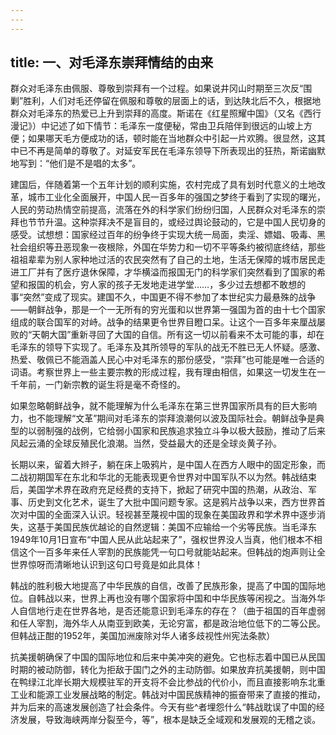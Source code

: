 ```yaml
---
---
---
```

title: 一、对毛泽东崇拜情结的由来
---



群众对毛泽东由佩服、尊敬到崇拜有一个过程。如果说井冈山时期至三次反“围剿”胜利，人们对毛还停留在佩服和尊敬的层面上的话，到达陕北后不久，根据地群众对毛泽东的热爱已上升到崇拜的高度。斯诺在《红星照耀中国》（又名《西行漫记》）中记述了如下情节：毛泽东一度便秘，常由卫兵陪伴到很远的山坡上方便；如果哪天毛方便成功的话，顿时能在当地群众中引起一片欢腾。很显然，这其中已不再是简单的尊敬了。对延安军民在毛泽东领导下所表现出的狂热，斯诺幽默地写到：“他们是不是唱的太多”。

建国后，伴随着第一个五年计划的顺利实施，农村完成了具有划时代意义的土地改革，城市工业化全面展开，中国人民一百多年的强国之梦终于看到了实现的曙光，人民的劳动热情空前提高，流落在外的科学家们纷纷归国，人民群众对毛泽东的崇拜也节节升温。这种崇拜决不是盲目的，或经过舆论鼓动的，它是中国人民切身的感受。试想想：国家经过百年的纷争终于实现大统一局面，卖淫、嫖娼、吸毒、黑社会组织等丑恶现象一夜根除，外国在华势力和一切不平等条约被彻底终结，那些祖祖辈辈为别人家种地过活的农民突然有了自己的土地，生活无保障的城市居民走进工厂并有了医疗退休保障，才华横溢而报国无门的科学家们突然看到了国家的希望和报国的机会，穷人家的孩子无发地走进学堂……，多少过去想都不敢想的事“突然”变成了现实。建国不久，中国更不得不参加了本世纪实力最悬殊的战争——朝鲜战争，那是一个一无所有的穷光蛋和以世界第一强国为首的由十七个国家组成的联合国军的对峙。战争的结果更令世界目瞪口呆。让这个一百多年来厘战屡败的“天朝大国”重新寻回了大国的自信。所有这一切以前看来不太可能的事，却在毛泽东的领导下实现了。毛泽东及其所领导的军队的战无不胜已无人怀疑。感激、热爱、敬佩已不能涵盖人民心中对毛泽东的那份感受，“崇拜”也可能是唯一合适的词语。考察世界上一些主要宗教的形成过程，我有理由相信，如果这一切发生在一千年前，一门新宗教的诞生将是毫不奇怪的。

如果忽略朝鲜战争，就不能理解为什么毛泽东在第三世界国家所具有的巨大影响力，也不能理解“文革”期间对毛泽东的崇拜浪潮何以波及国际社会。朝鲜战争是典型的以弱制强的战例，它给弱小国家和民族追求独立斗争以极大鼓励，推动了后来风起云涌的全球反殖民化浪潮。当然，受益最大的还是全球炎黄子孙。

长期以来，留着大辫子，躺在床上吸鸦片，是中国人在西方人眼中的固定形象，而二战初期国军在东北和华北的无能表现更令世界对中国军队不以为然。韩战结束后，美国学术界在政府充足经费的支持下，掀起了研究中国的热潮，从政治、军事、历史到文化艺术，诞生了大批中国问题专家。这是鸦片战争以来，西方世界首次对中国的全面深入认识。轻视甚至蔑视中国的现象在美国政界和学术界中逐步消失，这基于美国民族优越论的自然逻辑：美国不应输给一个劣等民族。当毛泽东1949年10月1日宣布“中国人民从此站起来了”，强权世界没人当真，他们根本不相信这个一百多年来任人宰割的民族能凭一句口号就能站起来。但韩战的炮声则让全世界惊呀而清晰地认识到这句口号竟是如此具体！

韩战的胜利极大地提高了中华民族的自信，改善了民族形象，提高了中国的国际地位。自韩战以来，世界上再也没有哪个国家将中国和中华民族等闲视之。当海外华人自信地行走在世界各地，是否还能意识到毛泽东的存在？（曲于祖国的百年虚弱和任人宰割，海外华人从南亚到欧美，无论穷富，都是政治地位低下的二等公民。但韩战正酣的1952年，美国加洲废除对华人诸多歧视性州宪法条款）

抗美援朝确保了中国的国际地位和后来中美冲突的避免。它也标志着中国已从民国时期的被动防御，转化为拒敌于国门之外的主动防御。如果放弃抗美援朝，则中国在鸭绿江北岸长期大规模驻军的开支将不会比参战的代价小，而且直接影响东北重工业和能源工业发展战略的制定。韩战对中国民族精神的振奋带来了直接的推动，并为后来的高速发展创造了社会条件。今天有些^者埋怨什么“韩战耽误了中国的经济发展，导致海峡两岸分裂至今，等”，根本是缺乏全域观和发展观的无稽之谈。